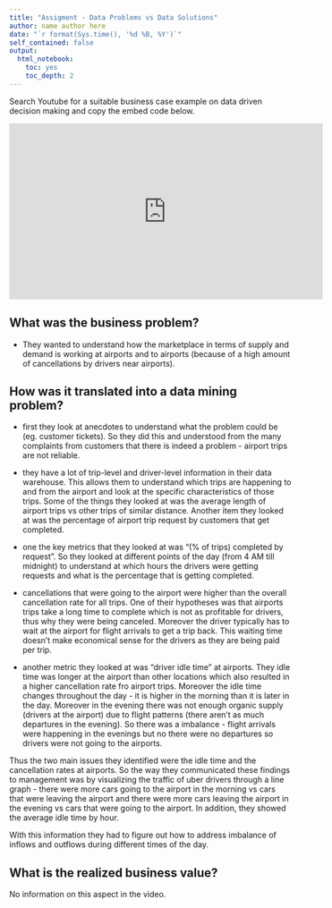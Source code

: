 ```yaml
---
title: "Assigment - Data Problems vs Data Solutions"
author: name author here
date: "`r format(Sys.time(), '%d %B, %Y')`"
self_contained: false
output:
  html_notebook:
    toc: yes
    toc_depth: 2
---
```


Search Youtube for a suitable business case example on data driven decision making and copy the embed code below.

<iframe width="560" height="315" src="https://www.youtube.com/embed/cshKKhKnSgY" frameborder="0" allow="accelerometer; autoplay; clipboard-write; encrypted-media; gyroscope; picture-in-picture" allowfullscreen data-external="1"></iframe>


## What was the business problem?

- They wanted to understand how the marketplace in terms of supply and demand is working at airports and to airports (because of a high amount of cancellations by drivers near airports).


## How was it translated into a data mining problem?

- first they look at anecdotes to understand what the problem could be (eg. customer tickets). So they did this and understood from the many complaints from customers that there is indeed a problem - airport trips are not reliable.

- they have a lot of trip-level and driver-level information in their data warehouse. This allows them to understand which trips are happening to and from the airport and look at the specific characteristics of those trips. Some of the things they looked at was the average length of airport trips vs other trips of similar distance. Another item they looked at was the percentage of airport trip request by customers that get completed.

- one the key metrics that they looked at was "(% of trips) completed by request". So they looked at different points of the day (from 4 AM till midnight) to understand at which hours the drivers were getting requests and what is the percentage that is getting completed.

- cancellations that were going to the airport were higher than the overall cancellation rate for all trips. One of their hypotheses was that airports trips take a long time to complete which is not as profitable for drivers, thus why they were being canceled. Moreover the driver typically has to wait at the airport for flight arrivals to get a trip back. This waiting time doesn't make economical sense for the drivers as they are being paid per trip.

- another metric they looked at was "driver idle time" at airports. They idle time was longer at the airport than other locations which also resulted in a higher cancellation rate fro airport trips. Moreover the idle time changes throughout the day - it is higher in the morning than it is later in the day. Moreover in the evening there was not enough organic supply (drivers at the airport) due to flight patterns (there aren't as much departures in the evening). So there was a imbalance - flight arrivals were happening in the evenings but no there were no departures so drivers were not going to the airports.


Thus the two main issues they identified were the idle time and the cancellation rates at airports. So the way they communicated these findings to management was by visualizing the traffic of uber drivers through a line graph - there were more cars going to the airport in the morning vs cars that were leaving the airport and there were more cars leaving the airport in the evening vs cars that were going to the airport. In addition, they showed the average idle time by hour.

With this information they had to figure out how to address imbalance of inflows and outflows during different times of the day.



## What is the realized business value?

No information on this aspect in the video.
